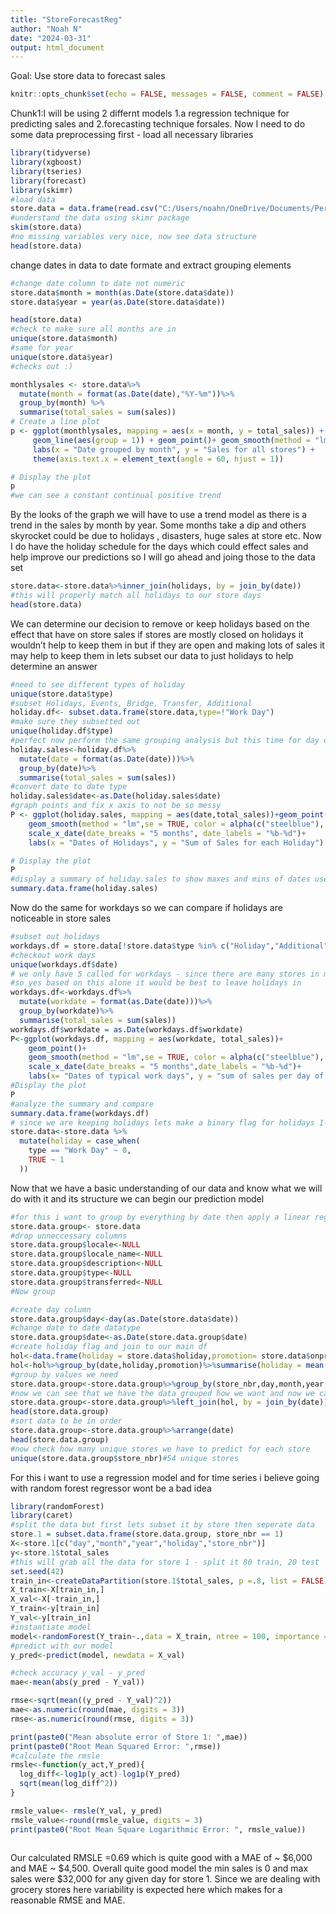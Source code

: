 ---
title: "StoreForecastReg"
author: "Noah N"
date: "2024-03-31"
output: html_document
---

Goal: Use store data to forecast sales 

```{r setup, include=FALSE}
knitr::opts_chunk$set(echo = FALSE, messages = FALSE, comment = FALSE)
```

Chunk1:I will be using  2 differnt models 1.a regression technique for predicting sales and 2.forecasting technique forsales. Now I need to do some data preprocessing first 
- load all necessary libraries
```{r data preprocessing}
library(tidyverse)
library(xgboost)
library(tseries)
library(forecast)
library(skimr)
#load data 
store.data = data.frame(read.csv("C:/Users/noahn/OneDrive/Documents/Personalprojects/Data/train.csv"))
#understand the data using skimr package 
skim(store.data)
#no missing variables very nice, now see data structure 
head(store.data)
```
change dates in data to date formate and extract grouping elements 
```{r datamanipulation}
#change date column to date not numeric 
store.data$month = month(as.Date(store.data$date))
store.data$year = year(as.Date(store.data$date))

head(store.data)
#check to make sure all months are in 
unique(store.data$month)
#same for year
unique(store.data$year)
#checks out :) 
```
```{r plotsales}
monthlysales <- store.data%>%
  mutate(month = format(as.Date(date),"%Y-%m"))%>%
  group_by(month) %>% 
  summarise(total_sales = sum(sales))
# Create a line plot
p <- ggplot(monthlysales, mapping = aes(x = month, y = total_sales)) +
     geom_line(aes(group = 1)) + geom_point()+ geom_smooth(method = "lm", se = TRUE, color = alpha(c("steelblue"),.3), aes(group = 1), )+
     labs(x = "Date grouped by month", y = "Sales for all stores") +
     theme(axis.text.x = element_text(angle = 60, hjust = 1))

# Display the plot
p
#we can see a constant continual positive trend
```
By the looks of the graph we will have to use a trend model as there is a trend in the sales by month by year. Some months take a dip and others skyrocket could be due to holidays , disasters, huge sales at store etc. Now I do have the holiday schedule for the days which could effect sales and help improve our predictions so I will go ahead and joing those to the data set 
```{r EDA}
store.data<-store.data%>%inner_join(holidays, by = join_by(date))
#this will properly match all holidays to our store days 
head(store.data)
```
We can determine our decision to remove or keep holidays based on the effect that have on store sales if stores are mostly closed on holidays it wouldn't help to keep them in but if they are open and making lots of sales it may help to keep them in lets subset our data to just holidays to help determine an answer
```{r holidays}
#need to see different types of holiday
unique(store.data$type)
#subset Holidays, Events, Bridge, Transfer, Additional
holiday.df<- subset.data.frame(store.data,type=!"Work Day")
#make sure they subsetted out
unique(holiday.df$type)
#perfect now perform the same grouping analysis but this time for day each specific day 
holiday.sales<-holiday.df%>%
  mutate(date = format(as.Date(date)))%>%
  group_by(date)%>%
  summarise(total_sales = sum(sales))
#convert date to date type
holiday.sales$date<-as.Date(holiday.sales$date)
#graph points and fix x axis to not be so messy 
P <- ggplot(holiday.sales, mapping = aes(date,total_sales))+geom_point()+
    geom_smooth(method = "lm",se = TRUE, color = alpha(c("steelblue"),.3))+ 
    scale_x_date(date_breaks = "5 months", date_labels = "%b-%d")+
    labs(x = "Dates of Holidays", y = "Sum of Sales for each Holiday")

# Display the plot
P
#display a summary of holiday.sales to show maxes and mins of dates use these to compare to only workday dates
summary.data.frame(holiday.sales)
```
Now do the same for workdays so we can compare if holidays are noticeable in store sales
```{r workdays}
#subset out holidays 
workdays.df = store.data[!store.data$type %in% c("Holiday","Additional","Event","Transfer","Bridge"),]
#checkout work days 
unique(workdays.df$date)
# we only have 5 called for workdays - since there are many stores in many regions the holidays vary greatly that is why (my guess)
#so yes based on this alone it would be best to leave holidays in 
workdays.df<-workdays.df%>%
  mutate(workdate = format(as.Date(date)))%>%
  group_by(workdate)%>%
  summarise(total_sales = sum(sales))
workdays.df$workdate = as.Date(workdays.df$workdate)
P<-ggplot(workdays.df, mapping = aes(workdate, total_sales))+
    geom_point()+
    geom_smooth(method = "lm",se = TRUE, color = alpha(c("steelblue"),.3))+
    scale_x_date(date_breaks = "5 months",date_labels = "%b-%d")+
    labs(x= "Dates of typical work days", y = "sum of sales per day of all stores")
#Display the plot 
P
#analyze the summary and compare 
summary.data.frame(workdays.df)
# since we are keeping holidays lets make a binary flag for holidays 1-holiday, 0-non holiday
store.data<-store.data %>%
  mutate(holiday = case_when(
    type == "Work Day" ~ 0,
    TRUE ~ 1
  ))

```
Now that we have a basic understanding of our data and know what we will do with it and its structure we can begin our prediction model
```{r pre-model}
#for this i want to group by everything by date then apply a linear regression towards it to see what happens we will have to drop some columns first that may mess up the grouping
store.data.group<- store.data
#drop unneccessary columns
store.data.group$locale<-NULL
store.data.group$locale_name<-NULL
store.data.group$description<-NULL 
store.data.group$type<-NULL
store.data.group$transferred<-NULL
#Now group

#create day column
store.data.group$day<-day(as.Date(store.data$date))
#change date to date datatype
store.data.group$date<-as.Date(store.data.group$date)
#create holiday flag and join to our main df 
hol<-data.frame(holiday = store.data$holiday,promotion= store.data$onpromotion, date = as.Date(store.data$date))
hol<-hol%>%group_by(date,holiday,promotion)%>%summarise(holiday = mean(holiday), promotion = mean(promotion))
#group by values we need
store.data.group<-store.data.group%>%group_by(store_nbr,day,month,year,date)%>%summarise(total_sales = sum(sales))
#now we can see that we have the data grouped how we want and now we can add the holiday flag to it by join by date
store.data.group<-store.data.group%>%left_join(hol, by = join_by(date))
head(store.data.group)
#sort data to be in order 
store.data.group<-store.data.group%>%arrange(date)
head(store.data.group)
#now check how many unique stores we have to predict for each store 
unique(store.data.group$store_nbr)#54 unique stores 
```

For this i want to use a regression model and for time series i believe going with random forest regressor wont be a bad idea
```{r model}
library(randomForest)
library(caret)
#split the data but first lets subset it by store then seperate data
store.1 = subset.data.frame(store.data.group, store_nbr == 1)
X<-store.1[c("day","month","year","holiday","store_nbr")]
y<-store.1$total_sales
#this will grab all the data for store 1 - split it 80 train, 20 test
set.seed(42)
train_in<-createDataPartition(store.1$total_sales, p =.8, list = FALSE)
X_train<-X[train_in,]
X_val<-X[-train_in,]
Y_train<-y[train_in]
Y_val<-y[train_in]
#instantiate model
model<-randomForest(Y_train~.,data = X_train, ntree = 100, importance = TRUE)
#predict with our model
y_pred<-predict(model, newdata = X_val)

#check accuracy y_val - y_pred
mae<-mean(abs(y_pred - Y_val))

rmse<-sqrt(mean((y_pred - Y_val)^2))
mae<-as.numeric(round(mae, digits = 3))
rmse<-as.numeric(round(rmse, digits = 3))

print(paste0("Mean absolute error of Store 1: ",mae))
print(paste0("Root Mean Squared Error: ",rmse))
#calculate the rmsle 
rmsle<-function(y_act,Y_pred){
  log_diff<-log1p(y_act)-log1p(Y_pred)
  sqrt(mean(log_diff^2))
}

rmsle_value<- rmsle(Y_val, y_pred)
rmsle_value<-round(rmsle_value, digits = 3)
print(paste0("Root Mean Square Logarithmic Error: ", rmsle_value))



```
Our calculated RMSLE =0.69 which is quite good with a MAE of ~ $6,000 and MAE ~ $4,500. Overall quite good model 
the min sales is 0 and max sales were $32,000 for any given day for store 1. Since we are dealing with grocery stores here variability is expected here which makes for a reasonable RMSE and MAE. 

```{r model#2}

```

